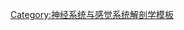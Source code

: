 {{Navbox
 | name = Gustatory system
 | title = [[味覺系統]]解剖
 | state = {{{state|autocollapse}}}
 | listclass = hlist

 | group1 = [[舌部|舌]]
 | list1 =
* [[味蕾]]
* [[舌乳頭]]
** [[Vallate papilla]]
** [[Foliate papilla]]
** [[Fungiform papilla]]
** [[Filiform papilla]]

 | group2 = 訊息途徑
 | list2 = {{Navbox subgroup
 | group1 = [[延髓]]
 | list1 =
* {{le|孤束|Solitary tract}}
** [[顏面神經|VII]]
** [[舌咽神經|IX]]
** [[迷走神经|X]]
* [[孤束核]]
** [[Gustatory nucleus]]

 | group2 = [[橋腦]]
 | list2 =
* {{le|中央被蓋支|Central tegmental tract}}
* {{le|內側臂旁核(MPB)|Medial parabrachial nucleus}}
**{{le|臂旁核(PB)|parabrachial nucleus}}

 | group3 = [[丘腦]]
 | list3 =
* {{le|腹後內側核(VPM)|Ventral posteromedial nucleus}}
**[[視丘]]
* [[下視丘]]

 | group4 = [[邊緣系統]]
 | list4 =
* {{le|Posterior limb of internal capsule|Posterior limb of internal capsule}}
* [[杏仁核]]

 | group5 = [[大脑]]
 | list5 =
* {{le|味覺皮質|Gustatory cortex}}

 }}

 | group3 = 其他
 | list3 =
* [[基本味覺]]

 | belowstyle = background: transparent; padding: 0px;
 | below = {{Taste navs}}

}}<noinclude>
{{collapsible option}}
{{解剖学导航文档}}

[[Category:神经系统与感觉系统解剖学模板]] 
</noinclude>